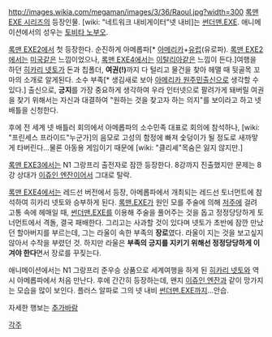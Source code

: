 http://images.wikia.com/megaman/images/3/36/Raoul.jpg?width=300
[[록맨 EXE 시리즈]]의 등장인물. [wiki: "네트워크 내비게이터"넷 내비]는 [[썬더맨.EXE]]. 애니메이션에서의 성우는 [[토비타 노부오]].

[[록맨 EXE2]]에서 첫 등장한다. 순진하게 아메롭파[* [[아메리카]]+[[유럽]](유로파). [[록맨 EXE2]]에서는 [[미국]]같은 느낌이었으나, [[록맨 EXE4]]에서는 [[이탈리아]]같은 느낌이 든다.]여행을 하던 [[히카리 넷토]]가 돈과 칩폴더, '''여권(!)'''까지 다 털리고 물건을 찾아 헤맬 때 뒷골목 꼬마의 소개로 알게된다. 소수 부족[* 생김새로 보아 [[아메리카 원주민]]출신으로 생각할 수 있다.] 출신으로, '''긍지'''를 가장 중요하게 생각하여 우라 인터넷으로 팔려가게 돼버릴 여권을 찾기 위해서는 자신과 대결하여 "원하는 것을 찾고자 하는 의지"를 보이라고 하고 넷 배틀을 신청한다. 

후에 전 세계 넷 배틀러 회의에서 아메롭파의 소수민족 대표로 회의에 참석하나, [wiki: "프린세스 프라이드"누군가]의 음모로 고성의 함정에 빠져 숯덩이가 될 정도로 새까맣게 타버린다…물론 아동용 게임이기 때문에 [wiki: "클리셰"목숨은 잃지 않지만.]

[[록맨 EXE3]]에서는 N1 그랑프리 출전자로 잠깐 등장한다. 8강까지 진출했지만 문제는 8강 상대가 [[이쥬인 엔잔]]이어서 그대로 탈락.

[[록맨 EXE4]]에서는 레드선 버전에서 등장, 아메롭파에서 개최되는 레드선 토너먼트에 참석하여 히카리 넷토와 승부하게 된다. [[록맨.EXE]]가 원인 모를 주술에 의해 [[저주]]에 걸려 고통 속에 헤매일 때, [[썬더맨.EXE]]를 이용해 주술을 풀어주는 것을 돕고 정정당당하게 토너먼트에서 격돌, 결국 패배한다. 그리고는 사과할 것이 있다며 넷토가 초반에 잠깐 만났던 할아버지를 부르는데, 그는 라울이 속한 부족의 '''장로'''였다. 라울이 지는 것을 보고싶지 않아서 수작을 부렸던 것. 하지만 라울은 '''부족의 긍지를 지키기 위해선 정정당당하게 이겨야 한다'''면서 장로를 꾸짖는다.


애니메이션에서는 N1 그랑프리 준우승 상품으로 세계여행을 하게 된 [[히카리 넷토]]와 역시 아메롭파에서 처음 만난다. 후에 간간히 등장하는데, 왠지 [[이쥬인 엔잔]]과 같이 망가지는 모습을 많이 보인다. 플러스 알파로 그의 넷 내비 [[썬더맨.EXE]]까지...안습.

자세한 행보는 [[추가바람]]


[[각주]]
